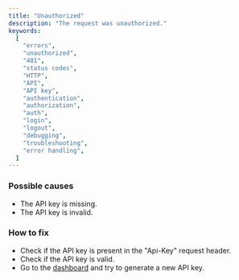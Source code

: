 ```yaml
---
title: "Unauthorized"
description: "The request was unauthorized."
keywords:
  [
    "errors",
    "unauthorized",
    "401",
    "status codes",
    "HTTP",
    "API",
    "API key",
    "authentication",
    "authorization",
    "auth",
    "login",
    "logout",
    "debugging",
    "troubleshooting",
    "error handling",
  ]
---
```


### Possible causes

- The API key is missing.
- The API key is invalid.

### How to fix

- Check if the API key is present in the "Api-Key" request header.
- Check if the API key is valid.
- Go to the [dashboard](https://itz.am/dashboard/api-keys) and try to generate a new API key.
